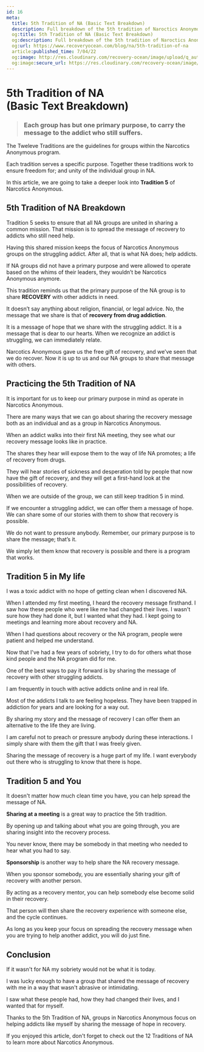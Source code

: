 ```yaml
---
id: 16
meta:
  title: 5th Tradition of NA (Basic Text Breakdown)
  description: Full breakdown of the 5th tradition of Naroctics Anonymous from the Basic Text.
  og:title: 5th Tradition of NA (Basic Text Breakdown)
  og:description: Full breakdown of the 5th tradition of Naroctics Anonymous from the Basic Text.
  og:url: https://www.recoveryocean.com/blog/na/5th-tradition-of-na
  article:published_time: 7/04/22
  og:image: http://res.cloudinary.com/recovery-ocean/image/upload/q_auto,f_auto/v1656885676/photo-1552912276-dde406237918_atxejh.webp
  og:image:secure_url: https://res.cloudinary.com/recovery-ocean/image/upload/q_auto,f_auto/v1656885676/photo-1552912276-dde406237918_atxejh.webp
---
```


# 5th Tradition of NA<br/> (Basic Text Breakdown)

<PostImage image="https://res.cloudinary.com/recovery-ocean/image/upload/q_auto,f_auto/v1656885676/photo-1552912276-dde406237918_atxejh.webp" by="Photo by Zan" alt="Man holding up five fingers" posted="Jul 3, 2022" />

<h3><strong><blockquote>Each group has but one primary purpose, to carry the message to the addict who still suffers.</blockquote></strong></h3>

The <Link to="/blog/na/12-traditions-of-na">Tweleve Traditions</Link> are the guidelines for groups within the Narcotics Anonymous program.

Each tradition serves a specific purpose. Together these traditions work to ensure freedom for; and unity of the individual group in NA.

In this article, we are going to take a deeper look into **Tradition 5** of Narcotics Anonymous.

## 5th Tradition of NA Breakdown

Tradition 5 seeks to ensure that all NA groups are united in sharing a common mission. That mission is to spread the message of recovery to addicts who still need help.

Having this shared mission keeps the focus of Narcotics Anonymous groups on the struggling addict. After all, that is what NA does; help addicts.

If NA groups did not have a primary purpose and were allowed to operate based on the whims of their leaders, they wouldn’t be Narcotics Anonymous anymore.

This tradition reminds us that the primary purpose of the NA group is to share **RECOVERY** with other addicts in need. 

It doesn’t say anything about religion, financial, or legal advice. No, the message that we share is that of **recovery from drug addiction**. 

It is a message of hope that we share with the struggling addict. It is a message that is dear to our hearts. When we recognize an addict is struggling, we can immediately relate.

Narcotics Anonymous gave us the free gift of recovery, and we’ve seen that we do recover. Now it is up to us and our NA groups to share that message with others.

<PostImage image="https://res.cloudinary.com/recovery-ocean/image/upload/q_auto,f_auto/v1656969596/photo-1565813086292-604790c8a97b_ysywyy.webp" by="Photo by Erika Giruad" alt="Welcoming a newcomer to NA" lazy={true} />

## Practicing the 5th Tradition of NA

It is important for us to keep our primary purpose in mind as operate in Narcotics Anonymous. 

There are many ways that we can go about sharing the recovery message both as an individual and as a group in Narcotics Anonymous.

When an addict walks into their first NA meeting, they see what our recovery message looks like in practice.

The shares they hear will expose them to the way of life NA promotes; a life of recovery from drugs.

They will hear stories of sickness and desperation told by people that now have the gift of recovery, and they will get a first-hand look at the possibilities of recovery.

When we are outside of the group, we can still keep tradition 5 in mind. 

If we encounter a struggling addict, we can offer them a message of hope. We can share some of our stories with them to show that recovery is possible. 

We do not want to pressure anybody. Remember, our primary purpose is to share the message; that’s it. 

We simply let them know that recovery is possible and there is a program that works.


<PostImage image="https://res.cloudinary.com/recovery-ocean/image/upload/v1656976060/photo-1610733376381-010db4468779_di4ef1.webp" alt="Painted rock that says hope" by="Photo by 
Nick Fewings" lazy={true} />

## Tradition 5 in My life

I was a toxic addict with no hope of getting clean when I discovered NA.

When I attended my first meeting, I heard the recovery message firsthand. I saw how these people who were like me had changed their lives. I wasn't sure how they had done it, but I wanted what they had.
I kept going to meetings and learning more about recovery and NA.

When I had questions about recovery or the NA program, people were patient and helped me understand.

Now that I've had a few years of sobriety, I try to do for others what those kind people and the NA program did for me.

One of the best ways to pay it forward is by sharing the message of recovery with other struggling addicts.

I am frequently in touch with active addicts online and in real life. 

Most of the addicts I talk to are feeling hopeless. They have been trapped in addiction for years and are looking for a way out.

By sharing my story and the message of recovery I can offer them an alternative to the life they are living.

I am careful not to preach or pressure anybody during these interactions. I simply share with them the gift that I was freely given.

Sharing the message of recovery is a huge part of my life. I want everybody out there who is struggling to know that there is hope.

<PostImage image="https://res.cloudinary.com/recovery-ocean/image/upload/v1656975818/photo-1562086780-1c95244efd6b_lsnqji.webp" alt="Man sharing recovery message with three others" by="Photo by Kate Kalvach" lazy={true} />

## Tradition 5 and You

It doesn't matter how much clean time you have, you can help spread the message of NA.

**Sharing at a meeting** is a great way to practice the 5th tradition. 
 
By opening up and talking about what you are going through, you are sharing insight into the recovery process.

You never know, there may be somebody in that meeting who needed to hear what you had to say.

**Sponsorship** is another way to help share the NA recovery message.

When you sponsor somebody, you are essentially sharing your gift of recovery with another person. 

By acting as a recovery mentor, you can help somebody else become solid in their recovery. 

That person will then share the recovery experience with someone else, and the cycle continues.

As long as you keep your focus on spreading the recovery message when you are trying to help another addict, you will do just fine.

<PostImage image="https://res.cloudinary.com/recovery-ocean/image/upload/v1656975232/photo-1551845811-f63135691a4b_kzykma.webp" alt="Woman sharing NA message with addict" by="Photo by 
Priscilla Du Preez" lazy={true} />

## Conclusion

If it wasn't for NA my sobriety would not be what it is today. 

I was lucky enough to have a group that shared the message of recovery with me in a way that wasn't abrasive or intimidating.

I saw what these people had, how they had changed their lives, and I wanted that for myself.

Thanks to the 5th Tradition of NA, groups in Narcotics Anonymous focus on helping addicts like myself by sharing the message of hope in recovery.

If you enjoyed this article, don't forget to check out the <Link to="/blog/na/12-traditions-of-na">12 Traditions of NA</Link> to learn more about Narcotics Anonymous.